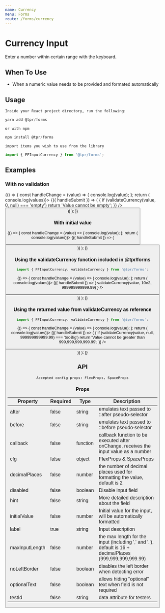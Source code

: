 ```yaml
---
name: Currency
menu: Forms
route: /forms/currency
---
```



# Currency Input

Enter a number within certain range with the keyboard.

## When To Use

- When a numeric value needs to be provided and formated automatically

## Usage

`Inside your React project directory, run the following:`

```js
yarn add @tpr/forms
```

`or with npm`

```js
npm install @tpr/forms
```

`import items you wish to use from the library`

```js
import { FFInputCurrency } from '@tpr/forms';
```

## Examples

### With no validation

<Playground>
	{() => {
		const handleChange = (value) => {
			console.log(value);
		};
		return (
			<Form onSubmit={(values) => console.log(values)}>
				{({ handleSubmit }) => (
					<form onSubmit={handleSubmit}>
						<FFInputCurrency
							name="income1"
							label="Annual income"
							hint="total amount of income for last year, in GBP"
							before="£"
							inputWidth={5}
							cfg={{ my: 5 }}
							required={false}
							noLeftBorder={true}
							optionalText={false}
							callback={handleChange}
							validate={(value) => {
								if (validateCurrency(value, 0, null) === 'empty')
									return 'Value cannot be empty';
							}}
						/>
						<button
							type="submit"
							style={{ display: 'none' }}
							children="Submit"
						/>
					</form>
				)}
			</Form>
		);
	}}
</Playground>

### With initial value

<Playground>
	{() => {
		const handleChange = (value) => {
			console.log(value);
		};
		return (
			<Form onSubmit={(values) => console.log(values)}>
				{({ handleSubmit }) => (
					<form onSubmit={handleSubmit}>
						<FFInputCurrency
							name="income2"
							label="Annual income"
							hint="total amount of income for last year, in GBP"
							before="£"
							inputWidth={5}
							cfg={{ my: 5 }}
							required={false}
							noLeftBorder={true}
							optionalText={false}
							callback={handleChange}
							initialValue={15000000}
						/>
						<button
							type="submit"
							style={{ display: 'none' }}
							children="Submit"
						/>
					</form>
				)}
			</Form>
		);
	}}
</Playground>

### Using the validateCurrency function included in @tpr/forms

```js
import { FFInputCurrency, validateCurrency } from '@tpr/forms';
```

<Playground>
	{() => {
		const handleChange = (value) => {
			console.log(value);
		};
		return (
			<Form onSubmit={(values) => console.log(values)}>
				{({ handleSubmit }) => (
					<form onSubmit={handleSubmit}>
						<FFInputCurrency
							name="income3"
							label="Annual income"
							hint="total amount of income for last year, in GBP"
							before="£"
							inputWidth={5}
							cfg={{ my: 5 }}
							required={false}
							noLeftBorder={true}
							optionalText={false}
							callback={handleChange}
							initialValue={500}
							validate={(value) =>
								validateCurrency(value, 10e2, 999999999999.99)
							}
						/>
						<button
							type="submit"
							style={{ display: 'none' }}
							children="Submit"
						/>
					</form>
				)}
			</Form>
		);
	}}
</Playground>

### Using the returned value from validateCurrency as reference

```js
import { FFInputCurrency, validateCurrency } from '@tpr/forms';
```

<Playground>
	{() => {
		const handleChange = (value) => {
			console.log(value);
		};
		return (
			<Form onSubmit={(values) => console.log(values)}>
				{({ handleSubmit }) => (
					<form onSubmit={handleSubmit}>
						<FFInputCurrency
							name="income4"
							label="Annual income"
							hint="total amount of income for last year, in GBP"
							before="£"
							inputWidth={5}
							cfg={{ my: 5 }}
							required={false}
							noLeftBorder={true}
							optionalText={false}
							callback={handleChange}
							initialValue={0}
							validate={(value) => {
								if (validateCurrency(value, null, 999999999999.99) === 'tooBig')
									return 'Value cannot be greater than 999,999,999,999.99';
							}}
						/>
						<button
							type="submit"
							style={{ display: 'none' }}
							children="Submit"
						/>
					</form>
				)}
			</Form>
		);
	}}
</Playground>

## API

```
Accepted config props: FlexProps, SpaceProps
```

### Props

| Property       | Required | Type     | Description                                                                                              |
| -------------- | -------- | -------- | -------------------------------------------------------------------------------------------------------- |
| after          | false    | string   | emulates text passed to ::after pseudo-selector                                                          |
| before         | false    | string   | emulates text passed to ::before pseudo-selector                                                         |
| callback       | false    | function | callback function to be executed after onChange, receives the input value as a number                    |
| cfg            | false    | object   | FlexProps & SpaceProps                                                                                   |
| decimalPlaces  | false    | number   | the number of decimal places used for formatting the value, default is 2                                 |
| disabled       | false    | boolean  | Disable input field                                                                                      |
| hint           | false    | string   | More detailed description about the field                                                                |
| initialValue   | false    | number   | Initial value for the input, will be automatically formatted                                             |
| label          | true     | string   | Input description                                                                                        |
| maxInputLength | false    | number   | the max length for the input (including ',' and '.'), default is 16 + decimalPlaces (999,999,999,999.99) |
| noLeftBorder   | false    | boolean  | disables the left border when detecting error                                                            |
| optionalText   | false    | boolean  | allows hiding "optional" text when field is not required                                                 |
| testId         | false    | string   | data attribute for testers                                                                               |
